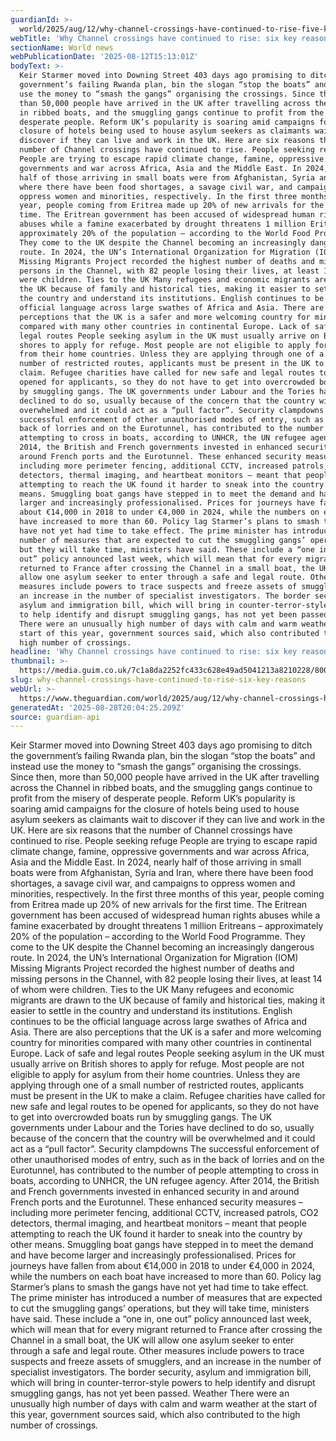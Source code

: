 ```yaml
---
guardianId: >-
  world/2025/aug/12/why-channel-crossings-have-continued-to-rise-five-key-takeaways
webTitle: 'Why Channel crossings have continued to rise: six key reasons'
sectionName: World news
webPublicationDate: '2025-08-12T15:13:01Z'
bodyText: >-
  Keir Starmer moved into Downing Street 403 days ago promising to ditch the
  government’s failing Rwanda plan, bin the slogan “stop the boats” and instead
  use the money to “smash the gangs” organising the crossings. Since then, more
  than 50,000 people have arrived in the UK after travelling across the Channel
  in ribbed boats, and the smuggling gangs continue to profit from the misery of
  desperate people. Reform UK’s popularity is soaring amid campaigns for the
  closure of hotels being used to house asylum seekers as claimants wait to
  discover if they can live and work in the UK. Here are six reasons that the
  number of Channel crossings have continued to rise. People seeking refuge
  People are trying to escape rapid climate change, famine, oppressive
  governments and war across Africa, Asia and the Middle East. In 2024, nearly
  half of those arriving in small boats were from Afghanistan, Syria and Iran,
  where there have been food shortages, a savage civil war, and campaigns to
  oppress women and minorities, respectively. In the first three months of this
  year, people coming from Eritrea made up 20% of new arrivals for the first
  time. The Eritrean government has been accused of widespread human rights
  abuses while a famine exacerbated by drought threatens 1 million Eritreans –
  approximately 20% of the population – according to the World Food Programme.
  They come to the UK despite the Channel becoming an increasingly dangerous
  route. In 2024, the UN’s International Organization for Migration (IOM)
  Missing Migrants Project recorded the highest number of deaths and missing
  persons in the Channel, with 82 people losing their lives, at least 14 of whom
  were children. Ties to the UK Many refugees and economic migrants are drawn to
  the UK because of family and historical ties, making it easier to settle in
  the country and understand its institutions. English continues to be the
  official language across large swathes of Africa and Asia. There are also
  perceptions that the UK is a safer and more welcoming country for minorities
  compared with many other countries in continental Europe. Lack of safe and
  legal routes People seeking asylum in the UK must usually arrive on British
  shores to apply for refuge. Most people are not eligible to apply for asylum
  from their home countries. Unless they are applying through one of a small
  number of restricted routes, applicants must be present in the UK to make a
  claim. Refugee charities have called for new safe and legal routes to be
  opened for applicants, so they do not have to get into overcrowded boats run
  by smuggling gangs. The UK governments under Labour and the Tories have
  declined to do so, usually because of the concern that the country will be
  overwhelmed and it could act as a “pull factor”. Security clampdowns The
  successful enforcement of other unauthorised modes of entry, such as in the
  back of lorries and on the Eurotunnel, has contributed to the number of people
  attempting to cross in boats, according to UNHCR, the UN refugee agency. After
  2014, the British and French governments invested in enhanced security in and
  around French ports and the Eurotunnel. These enhanced security measures –
  including more perimeter fencing, additional CCTV, increased patrols, CO2
  detectors, thermal imaging, and heartbeat monitors – meant that people
  attempting to reach the UK found it harder to sneak into the country by other
  means. Smuggling boat gangs have stepped in to meet the demand and have become
  larger and increasingly professionalised. Prices for journeys have fallen from
  about €14,000 in 2018 to under €4,000 in 2024, while the numbers on each boat
  have increased to more than 60. Policy lag Starmer’s plans to smash the gangs
  have not yet had time to take effect. The prime minister has introduced a
  number of measures that are expected to cut the smuggling gangs’ operations,
  but they will take time, ministers have said. These include a “one in, one
  out” policy announced last week, which will mean that for every migrant
  returned to France after crossing the Channel in a small boat, the UK will
  allow one asylum seeker to enter through a safe and legal route. Other
  measures include powers to trace suspects and freeze assets of smugglers, and
  an increase in the number of specialist investigators. The border security,
  asylum and immigration bill, which will bring in counter-terror-style powers
  to help identify and disrupt smuggling gangs, has not yet been passed. Weather
  There were an unusually high number of days with calm and warm weather at the
  start of this year, government sources said, which also contributed to the
  high number of crossings.
headline: 'Why Channel crossings have continued to rise: six key reasons'
thumbnail: >-
  https://media.guim.co.uk/7c1a8da2252fc433c628e49ad5041213a8210228/800_0_4519_3615/500.jpg
slug: why-channel-crossings-have-continued-to-rise-six-key-reasons
webUrl: >-
  https://www.theguardian.com/world/2025/aug/12/why-channel-crossings-have-continued-to-rise-five-key-takeaways
generatedAt: '2025-08-28T20:04:25.209Z'
source: guardian-api
---
```

Keir Starmer moved into Downing Street 403 days ago promising to ditch the government’s failing Rwanda plan, bin the slogan “stop the boats” and instead use the money to “smash the gangs” organising the crossings. Since then, more than 50,000 people have arrived in the UK after travelling across the Channel in ribbed boats, and the smuggling gangs continue to profit from the misery of desperate people. Reform UK’s popularity is soaring amid campaigns for the closure of hotels being used to house asylum seekers as claimants wait to discover if they can live and work in the UK. Here are six reasons that the number of Channel crossings have continued to rise. People seeking refuge People are trying to escape rapid climate change, famine, oppressive governments and war across Africa, Asia and the Middle East. In 2024, nearly half of those arriving in small boats were from Afghanistan, Syria and Iran, where there have been food shortages, a savage civil war, and campaigns to oppress women and minorities, respectively. In the first three months of this year, people coming from Eritrea made up 20% of new arrivals for the first time. The Eritrean government has been accused of widespread human rights abuses while a famine exacerbated by drought threatens 1 million Eritreans – approximately 20% of the population – according to the World Food Programme. They come to the UK despite the Channel becoming an increasingly dangerous route. In 2024, the UN’s International Organization for Migration (IOM) Missing Migrants Project recorded the highest number of deaths and missing persons in the Channel, with 82 people losing their lives, at least 14 of whom were children. Ties to the UK Many refugees and economic migrants are drawn to the UK because of family and historical ties, making it easier to settle in the country and understand its institutions. English continues to be the official language across large swathes of Africa and Asia. There are also perceptions that the UK is a safer and more welcoming country for minorities compared with many other countries in continental Europe. Lack of safe and legal routes People seeking asylum in the UK must usually arrive on British shores to apply for refuge. Most people are not eligible to apply for asylum from their home countries. Unless they are applying through one of a small number of restricted routes, applicants must be present in the UK to make a claim. Refugee charities have called for new safe and legal routes to be opened for applicants, so they do not have to get into overcrowded boats run by smuggling gangs. The UK governments under Labour and the Tories have declined to do so, usually because of the concern that the country will be overwhelmed and it could act as a “pull factor”. Security clampdowns The successful enforcement of other unauthorised modes of entry, such as in the back of lorries and on the Eurotunnel, has contributed to the number of people attempting to cross in boats, according to UNHCR, the UN refugee agency. After 2014, the British and French governments invested in enhanced security in and around French ports and the Eurotunnel. These enhanced security measures – including more perimeter fencing, additional CCTV, increased patrols, CO2 detectors, thermal imaging, and heartbeat monitors – meant that people attempting to reach the UK found it harder to sneak into the country by other means. Smuggling boat gangs have stepped in to meet the demand and have become larger and increasingly professionalised. Prices for journeys have fallen from about €14,000 in 2018 to under €4,000 in 2024, while the numbers on each boat have increased to more than 60. Policy lag Starmer’s plans to smash the gangs have not yet had time to take effect. The prime minister has introduced a number of measures that are expected to cut the smuggling gangs’ operations, but they will take time, ministers have said. These include a “one in, one out” policy announced last week, which will mean that for every migrant returned to France after crossing the Channel in a small boat, the UK will allow one asylum seeker to enter through a safe and legal route. Other measures include powers to trace suspects and freeze assets of smugglers, and an increase in the number of specialist investigators. The border security, asylum and immigration bill, which will bring in counter-terror-style powers to help identify and disrupt smuggling gangs, has not yet been passed. Weather There were an unusually high number of days with calm and warm weather at the start of this year, government sources said, which also contributed to the high number of crossings.
